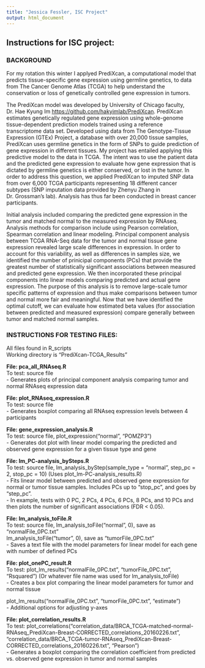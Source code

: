 ```yaml
---
title: "Jessica Fessler, ISC Project"
output: html_document
---
```

## Instructions for ISC project:


### BACKGROUND

For my rotation this winter I applyed PrediXcan, a computational model that predicts tissue-specific gene expression using germline genetics, to data from The Cancer Genome Atlas (TCGA) to help understand the conservation or loss of genetically controlled gene expression in tumors.  

The PrediXcan model was developed by University of Chicago faculty, Dr. Hae Kyung Im <https://github.com/hakyimlab/PrediXcan>. PrediXcan estimates genetically regulated gene expression using whole-genome tissue-dependent prediction models trained using a reference transcriptome data set.  Developed using data from The Genotype-Tissue Expression (GTEx) Project, a database with over 20,000 tissue samples, PrediXcan uses germline genetics in the form of SNPs to guide prediction of gene expression in different tissues. My project has entailed applying this predictive model to the data in TCGA. The intent was to use the patient data and the predicted gene expression to evaluate how gene expression that is dictated by germline genetics is either conserved, or lost in the tumor. In order to address this question, we applied PrediXcan to imputed SNP data from over 6,000 TCGA participants representing 18 different cancer subtypes (SNP imputation data provided by Zhenyu Zhang in Dr. Grossman's lab). Analysis has thus far been conducted in breast cancer participants.

Initial analysis included comparing the predicted gene expression in the tumor and matched normal to the measured expression by RNAseq. Analysis methods for comparison include using Pearson correlation, Spearman correlation and linear modeling. Principal component analysis between TCGA RNA-Seq data for the tumor and normal tissue gene expression revealed large scale differences in expression. In order to account for this variability, as well as differences in samples size, we identified the number of prinicipal components (PCs) that provide the greatest number of statistically significant associations between measured and predicted gene expression. We then incorporated these principal components into linear models comparing predicted and actual gene expression. The purpose of this analysis is to remove large-scale tumor specific patterns of expression and thus make comparisons between tumor and normal more fair and meaningful. Now that we have identified the optimal cutoff, we can evaluate how estimated beta values (for association between predicted and measured expression) compare generally between tumor and matched normal samples. 


### INSTRUCTIONS FOR TESTING FILES:

All files found in R_scripts  
Working directory is "PrediXcan-TCGA_Results"  

**File: pca_all_RNAseq.R**  
To test: source file  
- Generates plots of principal component analysis comparing tumor and normal RNAseq expression data

**File: plot_RNAseq_expression.R**  
To test: source file  
- Generates boxplot comparing all RNAseq expression levels between 4 participants

**File: gene_expression_analysis.R**  
To test: source file, plot_expression("normal", "POMZP3")  
- Generates dot plot with linear model comparing the predicted and observed gene expression for a given tissue type and gene

**File: lm_PC-analysis_bySteps.R**  
To test: source file, lm_analysis_byStep(sample_type = "normal", step_pc = 2, stop_pc  = 10)
(Uses plot_lm-PC-analysis_results.R)  
- Fits linear model between predicted and observed gene expression for normal or tumor tissue samples. Includes PCs up to "stop_pc", and goes by "step_pc".   
- In example, tests with 0 PC, 2 PCs, 4 PCs, 6 PCs, 8 PCs, and 10 PCs and then plots the number of significant associations (FDR < 0.05).  

**File: lm_analysis_toFile.R**  
To test: source file, lm_analysis_toFile("normal", 0), save as "normalFile_0PC.txt"  
lm_analysis_toFile("tumor", 0), save as "tumorFile_0PC.txt"  
- Saves a text file with the model parameters for linear model for each gene with number of defined PCs  

**File: plot_onePC_result.R**  
To test: plot_lm_results("normalFile_0PC.txt", "tumorFile_0PC.txt", "Rsquared") (Or whatever file name was used for lm_analysis_toFile)  
- Creates a box plot comparing the linear model parameters for tumor and normal tissue 

plot_lm_results("normalFile_0PC.txt", "tumorFile_0PC.txt", "estimate")  
- Additional options for adjusting y-axes  

**File: plot_correlation_results.R**  
To test: plot_correlations("correlation_data/BRCA_TCGA-matched-normal-RNAseq_PrediXcan-Breast-CORRECTED_correlations_20160226.txt", "correlation_data/BRCA_TCGA-tumor-RNAseq_PrediXcan-Breast-CORRECTED_correlations_20160226.txt", "Pearson")  
- Generates a boxplot comparing the correlation coefficient from predicted vs. observed gene expression in tumor and normal samples  
